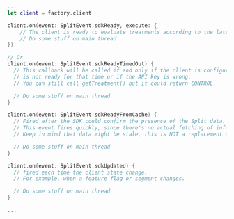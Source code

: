 ```swift title="Swift"
...
let client = factory.client

client.on(event: SplitEvent.sdkReady, execute: {
    // The client is ready to evaluate treatments according to the latest feature flag definitions
    // Do some stuff on main thread
})

// Or
client.on(event: SplitEvent.sdkReadyTimedOut) {
  // This callback will be called if and only if the client is configured with ready timeout and
  // is not ready for that time or if the API key is wrong. 
  // You can still call getTreatment() but it could return CONTROL.

  // Do some stuff on main thread
}

client.on(event: SplitEvent.sdkReadyFromCache) {
  // Fired after the SDK could confirm the presence of the Split data.
  // This event fires quickly, since there's no actual fetching of information.
  // Keep in mind that data might be stale, this is NOT a replacement of sdkReady.

  // Do some stuff on main thread
}

client.on(event: SplitEvent.sdkUpdated) {
  // fired each time the client state change. 
  // For example, when a feature flag or segment changes.

  // Do some stuff on main thread
}

...
```